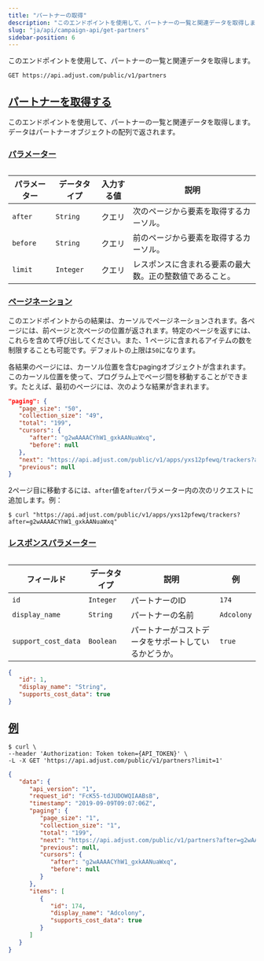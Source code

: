 ```yaml
---
title: "パートナーの取得"
description: "このエンドポイントを使用して、パートナーの一覧と関連データを取得します。"
slug: "ja/api/campaign-api/get-partners"
sidebar-position: 6
---
```


このエンドポイントを使用して、パートナーの一覧と関連データを取得します。

<CodeBlock title="エンドポイント" highlight="/partners">

```http
GET https://api.adjust.com/public/v1/partners
```

</CodeBlock>

## [パートナーを取得する](fetch-partners)

このエンドポイントを使用して、パートナーの一覧と関連データを取得します。データはパートナーオブジェクトの配列で返されます。

### [パラメーター](parameters)

<Table>

| パラメーター | データタイプ | 入力する値 | 説明                                                     |
| ------------ | ------------ | ---------- | -------------------------------------------------------- |
| `after`      | `String`     | クエリ     | 次のページから要素を取得するカーソル。                   |
| `before`     | `String`     | クエリ     | 前のページから要素を取得するカーソル。                   |
| `limit`      | `Integer`    | クエリ     | レスポンスに含まれる要素の最大数。正の整数値であること。 |

</Table>

### [ページネーション](pagination)

このエンドポイントからの結果は、カーソルでページネーションされます。各ページには、前ページと次ページの位置が返されます。特定のページを返すには、これらを含めて呼び出してください。また、1 ページに含まれるアイテムの数を制限することも可能です。デフォルトの上限は`50`になります。

各結果のページには、カーソル位置を含むpagingオブジェクトが含まれます。このカーソル位置を使って、プログラム上でページ間を移動することができます。たとえば、最初のページには、次のような結果が含まれます。

<CodeBlock title="ページネーションの例">

```json
"paging": {
   "page_size": "50",
   "collection_size": "49",
   "total": "199",
   "cursors": {
      "after": "g2wAAAACYhW1_gxkAANuaWxq",
      "before": null
   },
   "next": "https://api.adjust.com/public/v1/apps/yxs12pfewq/trackers?after=g2wAAAACYhW1_gxkAANuaWxq&limit=50",
   "previous": null
}
```

</CodeBlock>

2ページ目に移動するには、`after`値を`after`パラメーター内の次のリクエストに追加します。例：

<CodeBlock title="cURL" highlight="after=g2wAAAACYhW1_gxkAANuaWxq">

```console
$ curl "https://api.adjust.com/public/v1/apps/yxs12pfewq/trackers?after=g2wAAAACYhW1_gxkAANuaWxq"
```

</CodeBlock>

### [レスポンスパラメーター](response-parameters)

<Table>

| フィールド          | データタイプ | 説明                                                 | 例         |
| ------------------- | ------------ | ---------------------------------------------------- | ---------- |
| `id`                | `Integer`    | パートナーのID                                       | `174`      |
| `display_name`      | `String`     | パートナーの名前                                     | `Adcolony` |
| `support_cost_data` | `Boolean`    | パートナーがコストデータをサポートしているかどうか。 | `true`     |

</Table>
<CodeBlock title="レスポンスの形式">

```json
{
   "id": 1,
   "display_name": "String",
   "supports_cost_data": true
}
```

</CodeBlock>

## [例](example)

<CodeBlock title="cURL">

```console
$ curl \
--header 'Authorization: Token token={API_TOKEN}' \
-L -X GET 'https://api.adjust.com/public/v1/partners?limit=1'

```

</CodeBlock>
<CodeBlock title="成功レスポンス">

```json
{
   "data": {
      "api_version": "1",
      "request_id": "FcK55-tdJUDOWQIAABsB",
      "timestamp": "2019-09-09T09:07:06Z",
      "paging": {
         "page_size": "1",
         "collection_size": "1",
         "total": "199",
         "next": "https://api.adjust.com/public/v1/partners?after=g2wAAAACYhW1_gxkAANuaWxq&limit=1",
         "previous": null,
         "cursors": {
            "after": "g2wAAAACYhW1_gxkAANuaWxq",
            "before": null
         }
      },
      "items": [
         {
            "id": 174,
            "display_name": "Adcolony",
            "supports_cost_data": true
         }
      ]
   }
}
```

</CodeBlock>
